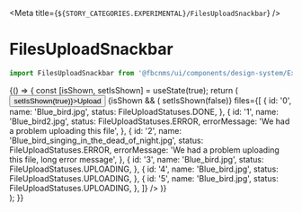 
<Meta title={`${STORY_CATEGORIES.EXPERIMENTAL}/FilesUploadSnackbar`} />

# FilesUploadSnackbar

```js
import FilesUploadSnackbar from '@fbcnms/ui/components/design-system/Experimental/FilesUploadSnackbar';
```

<Preview>
  <Story name="FileUploadArea">
    {() => {
      const [isShown, setIsShown] = useState(true);
      return (
        <div>
          <Button onClick={() => setIsShown(true)}>Upload</Button>
          {isShown && (
            <FilesUploadSnackbar
              onClose={() => setIsShown(false)}
              files={[
                {
                  id: '0',
                  name: 'Blue_bird.jpg',
                  status: FileUploadStatuses.DONE,
                },
                {
                  id: '1',
                  name: 'Blue_bird2.jpg',
                  status: FileUploadStatuses.ERROR,
                  errorMessage: 'We had a problem uploading this file',
                },
                {
                  id: '2',
                  name: 'Blue_bird_singing_in_the_dead_of_night.jpg',
                  status: FileUploadStatuses.ERROR,
                  errorMessage:
                    'We had a problem uploading this file, long error message',
                },
                {
                  id: '3',
                  name: 'Blue_bird.jpg',
                  status: FileUploadStatuses.UPLOADING,
                },
                {
                  id: '4',
                  name: 'Blue_bird.jpg',
                  status: FileUploadStatuses.UPLOADING,
                },
                {
                  id: '5',
                  name: 'Blue_bird.jpg',
                  status: FileUploadStatuses.UPLOADING,
                },
              ]}
            />
          )}
        </div>
      );
    }}
  </Story>
</Preview>
